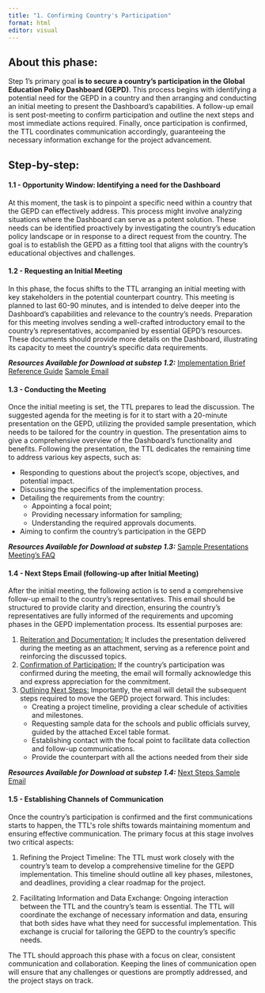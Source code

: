 ```yaml
---
title: "1. Confirming Country's Participation"
format: html
editor: visual
---
```


## About this phase:

Step 1's primary goal **is to secure a country's participation in the Global Education Policy Dashboard (GEPD)**. This process begins with identifying a potential need for the GEPD in a country and then arranging and conducting an initial meeting to present the Dashboard's capabilities. A follow-up email is sent post-meeting to confirm participation and outline the next steps and most immediate actions required. Finally, once participation is confirmed, the TTL coordinates communication accordingly, guaranteeing the necessary information exchange for the project advancement.

## Step-by-step:

#### **1.1 - Opportunity Window: Identifying a need for the Dashboard**

At this moment, the task is to pinpoint a specific need within a country that the GEPD can effectively address. This process might involve analyzing situations where the Dashboard can serve as a potent solution. These needs can be identified proactively by investigating the country's education policy landscape or in response to a direct request from the country. The goal is to establish the GEPD as a fitting tool that aligns with the country's educational objectives and challenges.

#### **1.2 - Requesting an Initial Meeting**

In this phase, the focus shifts to the TTL arranging an initial meeting with key stakeholders in the potential counterpart country. This meeting is planned to last 60-90 minutes, and is intended to delve deeper into the Dashboard's capabilities and relevance to the country's needs. Preparation for this meeting involves sending a well-crafted introductory email to the country's representatives, accompanied by essential GEPD's resources. These documents should provide more details on the Dashboard, illustrating its capacity to meet the country's specific data requirements.

***Resources Available for Download at substep 1.2:*** [Implementation Brief](https://github.com/ArthurCheib/gepd-implementation-pck/raw/main/websites-materials/step-1/SB2_GEPD%20Implementation%20Brief.zip){.btn .btn-primary} [Reference Guide](https://github.com/ArthurCheib/gepd-implementation-pck/raw/main/websites-materials/step-1/SB2_GEPD%20Reference%20Guide.zip){.btn .btn-primary} [Sample Email](https://github.com/ArthurCheib/gepd-implementation-pck/raw/main/websites-materials/step-1/SB2_Sample%20Email%20-%20Requesting%20initial%20meeting.docx){.btn .btn-primary}

#### **1.3 - Conducting the Meeting**

Once the initial meeting is set, the TTL prepares to lead the discussion. The suggested agenda for the meeting is for it to start with a 20-minute presentation on the GEPD, utilizing the provided sample presentation, which needs to be tailored for the country in question. The presentation aims to give a comprehensive overview of the Dashboard's functionality and benefits. Following the presentation, the TTL dedicates the remaining time to address various key aspects, such as:

-   Responding to questions about the project's scope, objectives, and potential impact.​
-   Discussing the specifics of the implementation process.​
-   Detailing the requirements from the country: ​
    -   Appointing a focal point​;
    -   Providing necessary information for sampling​;
    -   Understanding the required approvals documents.
-   Aiming to confirm the country's participation in the GEPD 

***Resources Available for Download at substep 1.3:*** [Sample Presentations](https://github.com/ArthurCheib/gepd-implementation-pck/raw/main/websites-materials/step-1/SB3_GEPD%20Presentations.zip){.btn .btn-primary} [Meeting's FAQ](https://github.com/ArthurCheib/gepd-implementation-pck/raw/main/websites-materials/step-1/SB3_FAQ%20-%20Initial%20Meeting.docx){.btn .btn-primary}

#### **1.4 - Next Steps Email (following-up after Initial Meeting)**

After the initial meeting, the following action is to send a comprehensive follow-up email to the country's representatives. This email should be structured to provide clarity and direction, ensuring the country's representatives are fully informed of the requirements and upcoming phases in the GEPD implementation process.​ Its essential purposes are:

1.  [Reiteration and Documentation:]{.underline} It includes the presentation delivered during the meeting as an attachment, serving as a reference point and reinforcing the discussed topics.​
2.  [Confirmation of Participation:]{.underline} If the country's participation was confirmed during the meeting, the email will formally acknowledge this and express appreciation for the commitment.​
3.  [Outlining Next Steps:]{.underline} Importantly, the email will detail the subsequent steps required to move the GEPD project forward. This includes:​
    -   Creating a project timeline, providing a clear schedule of activities and milestones.​
    -   Requesting sample data for the schools and public officials survey, guided by the attached Excel table format.​
    -   Establishing contact with the focal point to facilitate data collection and follow-up communications.
    -   Provide the counterpart with all the actions needed from their side

***Resources Available for Download at substep 1.4:*** [Next Steps Sample Email](https://github.com/ArthurCheib/gepd-implementation-pck/raw/main/websites-materials/step-1/SB4_Sample%20Email%20-%20Next%20Steps%20Follow-up%20Email.docx){.btn .btn-primary}

#### **1.5 -** **Establishing Channels of Communication**

Once the country's participation is confirmed and the first communications starts to happen, the TTL\'s role shifts towards maintaining momentum and ensuring effective communication. The primary focus at this stage involves two critical aspects:​

1.  Refining the Project Timeline: The TTL must work closely with the country's team to develop a comprehensive timeline for the GEPD implementation. This timeline should outline all key phases, milestones, and deadlines, providing a clear roadmap for the project.​

2.  Facilitating Information and Data Exchange: Ongoing interaction between the TTL and the country's team is essential. The TTL will coordinate the exchange of necessary information and data, ensuring that both sides have what they need for successful implementation. This exchange is crucial for tailoring the GEPD to the country's specific needs.​

The TTL should approach this phase with a focus on clear, consistent communication and collaboration. Keeping the lines of communication open will ensure that any challenges or questions are promptly addressed, and the project stays on track.​
